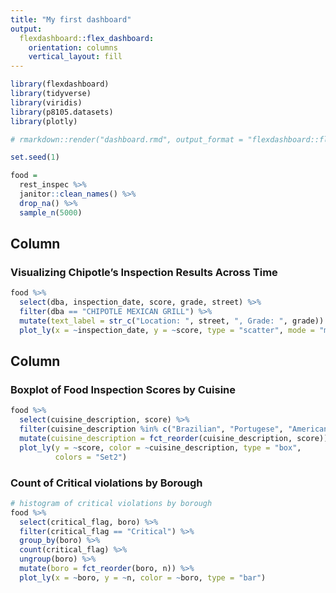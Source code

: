 ```yaml
---
title: "My first dashboard"
output: 
  flexdashboard::flex_dashboard:
    orientation: columns
    vertical_layout: fill
---
```


```r
library(flexdashboard)
library(tidyverse)
library(viridis)
library(p8105.datasets)
library(plotly)

# rmarkdown::render("dashboard.rmd", output_format = "flexdashboard::flex_dashboard")
```

```r
set.seed(1)

food = 
  rest_inspec %>% 
  janitor::clean_names() %>%
  drop_na() %>% 
  sample_n(5000)
```


Column {data-width=650}
-----------------------------------------------------------------------

### Visualizing Chipotle's Inspection Results Across Time

```r
food %>% 
  select(dba, inspection_date, score, grade, street) %>%
  filter(dba == "CHIPOTLE MEXICAN GRILL") %>%
  mutate(text_label = str_c("Location: ", street, ", Grade: ", grade)) %>%
  plot_ly(x = ~inspection_date, y = ~score, type = "scatter", mode = "markers", text = ~text_label, color = ~grade, alpha = 0.5)
```


Column {data-width=350}
-----------------------------------------------------------------------

### Boxplot of Food Inspection Scores by Cuisine

```r
food %>%  
  select(cuisine_description, score) %>%
  filter(cuisine_description %in% c("Brazilian", "Portugese", "American", "Creole", "Greek", "Indian", "Italian", "Japanese", "Thai", "Iranian", "Mexican", "French", "Carribean", "Chinese", "Spanish")) %>%
  mutate(cuisine_description = fct_reorder(cuisine_description, score)) %>% 
  plot_ly(y = ~score, color = ~cuisine_description, type = "box",
          colors = "Set2")
```

### Count of Critical violations by Borough

```r
# histogram of critical violations by borough
food %>%  
  select(critical_flag, boro) %>%
  filter(critical_flag == "Critical") %>%
  group_by(boro) %>%
  count(critical_flag) %>% 
  ungroup(boro) %>%
  mutate(boro = fct_reorder(boro, n)) %>% 
  plot_ly(x = ~boro, y = ~n, color = ~boro, type = "bar")
```

